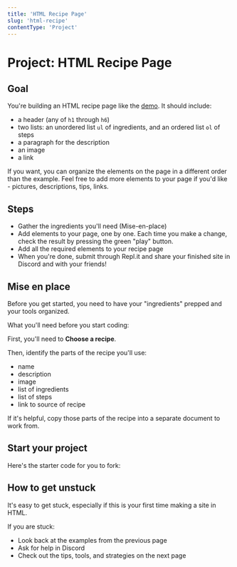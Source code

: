 ```yaml
---
title: 'HTML Recipe Page'
slug: 'html-recipe'
contentType: 'Project'
---
```


# Project: HTML Recipe Page

## Goal

You're building an HTML recipe page like the [demo](https://Recipe-Page-Demo.makeschool2.repl.co).
It should include:

- a header (any of `h1` through `h6`)
- two lists: an unordered list `ul` of ingredients, and an ordered list `ol` of steps
- a paragraph for the description
- an image
- a link

If you want, you can organize the elements on the page in a different order than the example. Feel
free to add more elements to your page if you'd like - pictures, descriptions, tips, links.

## Steps

- Gather the ingredients you'll need (Mise-en-place)
- Add elements to your page, one by one. Each time you make a change, check the result by pressing
  the green "play" button.
- Add all the required elements to your recipe page
- When you're done, submit through Repl.it and share your finished site in Discord and with your
  friends!

## Mise en place

Before you get started, you need to have your "ingredients" prepped and your tools organized.

What you'll need before you start coding:

First, you'll need to **Choose a recipe**.

Then, identify the parts of the recipe you'll use:

- name
- description
- image
- list of ingredients
- list of steps
- link to source of recipe

If it's helpful, copy those parts of the recipe into a separate document to work from.

## Start your project

Here's the starter code for you to fork:

<Exercise contentSrc="team/makeschool2/web-foundations-projects-HTML-Recipe-Site-Starter" project />

## How to get unstuck

It's easy to get stuck, especially if this is your first time making a site in HTML.

If you are stuck:

- Look back at the examples from the previous page
- Ask for help in Discord
- Check out the tips, tools, and strategies on the next page
